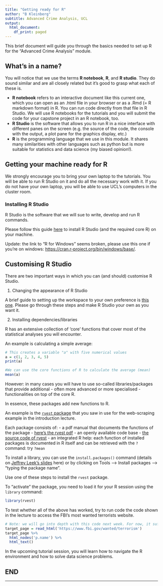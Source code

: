 ```yaml
---
title: "Getting ready for R"
author: "B Kleinberg"
subtitle: Advanced Crime Analysis, UCL
output:
  html_document:
    df_print: paged
---
```


This brief document will guide you through the basics needed to set up R for the "Advanced Crime Analysis" module.


## What's in a name?

You will notice that we use the terms **R notebook**, **R**, and **R studio**. They do sound similar and are all closely related but it's good to grasp what each of these is.

- **R notebook** refers to an interactive document like this current one, which you can open as an .html file in your browser or as a .Rmd (= R markdown format) in R. You can run code directly from that file in R Studio. We will use R notebooks for the tutorials and you will submit the code for your capstone project in an R notebook, too.
- **R Studio** is the software that allows you to run R in a nice interface with different panes on the screen (e.g. the source of the code, the console with the output, a plot pane for the graphics display, etc.)
- **R** is the programming language that we use in this module. It shares many similarities with other languages such as python but is more suitable for statistics and data science (my biased opinion!).

## Getting your machine ready for R

We strongly encourage you to bring your own laptop to the tutorials. You will be able to run R Studio on it and do all the necessary work with it. If you do not have  your own laptop, you will be able to use UCL's computers in the cluster room.

### Installing R Studio

R Studio is the software that we will sue to write, develop and run R commands.

Please follow this guide [here](http://web.cs.ucla.edu/~gulzar/rstudio/) to install R Studio (and the required core R) on your machine.

Update: the link to "R for Windows" seems broken, please use this one if you're on windows: [https://cran.r-project.org/bin/windows/base/](https://cran.r-project.org/bin/windows/base/).

## Customising R Studio

There are two important ways in which you can (and should) customise R Studio.

1. Changing the appearance of R Studio

A brief guide to setting up the workspace to your own preference is [this one](https://support.rstudio.com/hc/en-us/articles/200549016-Customizing-RStudio). Please go through these steps and make R Studio your own as you want it.

2. Installing dependencies/libraries

R has an extensive collection of 'core' functions that cover most of the statistical analyses you will encounter.

An example is calculating a simple average:

```r
# This creates a variable "a" with five numerical values
a = c(1, 2, 3, 4, 5)
print(a)
```

```r
#We can use the core functions of R to calculate the average (mean)
mean(a)
```

However: in many cases you will have to use so-called libraries/packages that provide additional - often more advanced or more specialised - functionalities on top of the core R. 

In essence, these packages add new functions to R.

An example is the [`rvest` package](https://github.com/hadley/rvest) that you saw in use for the web-scraping example in the introduction lecture.

Each package consists of:
- a pdf manual that documents the functions of the package - [here's the rvest pdf](https://cran.r-project.org/web/packages/rvest/rvest.pdf)
- an openly available code base - [the source code of rvest](https://github.com/hadley/rvest)
- an integrated R help: each function of installed packages is documented in R itself and can be retrieved with the `?` command: try `?mean`


To install a library, you can use the `install.packages()` command (details on [Jeffrey Leek's slides](http://jtleek.com/modules/01_DataScientistToolbox/02_09_installingRPackages/#1) here) or by clicking on Tools --> Install packages --> "typing the package name".

Use one of these steps to install the `rvest` package.

To "activate" the package, you need to load it for your R session using the `library` command:

```r
library(rvest)
```

To test whether all of the above has worked, try to run code the code shown in the lecture to access the FBI's most wanted terrorists website.

```r
# Note: we will go into depth with this code next week. For now, it suffices if you run the code
target_page = read_html('https://www.fbi.gov/wanted/terrorism')
target_page %>%
  html_nodes('p.name') %>%
  html_text()
```

In the upcoming tutorial session, you will learn how to navigate the R environment and how to solve data science problems.

## END

---
